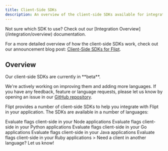 ```yaml
---
title: Client-Side SDKs
description: An overview of the client-side SDKs available for integrating with Flipt.
---
```


<Info>
  Not sure which SDK to use? Check out our [Integration
  Overview](/integration/overview) documentation.
</Info>

For a more detailed overview of how the client-side SDKs work, check out our announcement blog post: [Client-Side SDKs for Flipt](https://www.flipt.io/blog/new-client-side-evaluation).

## Overview

<Warning>
  Our client-side SDKs are currently in **beta**.

We're actively working on improving them and adding more languages. If you have any feedback, feature or language requests, please let us know by opening an issue in our [GitHub repository](https://github.com/flipt-io/flipt-client-sdks).

</Warning>

Flipt provides a number of client-side SDKs to help you integrate with Flipt in your application. The SDKs are available in a number of languages:

<CardGroup cols={2}>
  <Card
    title="Node/TypeScript"
    href="https://github.com/flipt-io/flipt-client-sdks/tree/main/flipt-client-node"
    icon="node"
    color="#68a063"
  >
    Evaluate flags client-side in your Node applications
  </Card>
  <Card
    href="https://github.com/flipt-io/flipt-client-sdks/tree/main/flipt-client-python"
    title="Python"
    icon="python"
    color="#4c8abe"
  >
    Evaluate flags client-side in your Python applications
  </Card>
  <Card
    href="https://github.com/flipt-io/flipt-client-sdks/tree/main/flipt-client-go"
    title="Go"
    icon="golang"
    color="#00add8"
  >
    Evaluate flags client-side in your Go applications
  </Card>
  <Card
    href="https://github.com/flipt-io/flipt-client-sdks/tree/main/flipt-client-java"
    title="Java"
    icon="java"
    color="#e41f23"
  >
    Evaluate flags client-side in your Java applications
  </Card>
  <Card
    href="https://github.com/flipt-io/flipt-client-sdks/tree/main/flipt-client-ruby"
    title="Ruby"
    icon="gem"
    color="#cd412b"
  >
    Evaluate flags client-side in your Ruby applications
  </Card>
  <Card
    href="https://github.com/flipt-io/flipt-client-sdks/issues/new"
    title="Request a Client"
    icon="github"
    color="#000000"
  >
    > Need a client in another language? Let us know!
  </Card>
</CardGroup>
